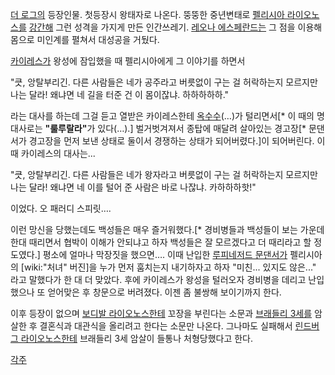 [[더 로그]]의 등장인물.
첫등장시 왕태자로 나온다. 뚱뚱한 중년변태로 [[펠리시아 라이오노스]]를 [[강간]]해 그런 성격을 가지게 만든 인간쓰레기. [[레오나 에스페란드]]는 그 점을 이용해 몸으로 미인계를 펼쳐서 대성공을 거뒀다.

[[카이레스]]가 왕성에 잠입했을 때 펠리시아에게 그 이야기를 하면서

"큿, 앙탈부리긴. 다른 사람들은 네가 공주라고 버릇없이 구는 걸 허락하는지 모르지만 나는 달라! 왜냐면 네 길을 터준 건 이 몸이잖냐. 하하하하하."

라는 대사를 하는데 그걸 듣고 열받은 카이레스한테 [[옥수수]](…)가 털리면서[* 이 때의 명대사로는 '''"룰루랄라"'''가 있다(…).] 벌거벗겨져서 종탑에 매달려 살아있는 경고장[* 문댄서가 경고장을 먼저 보낸 상태로 둘이서 경쟁하는 상태가 되어버렸다.]이 되어버린다. 이 때 카이레스의 대사는... 

"큿, 앙탈부리긴. 다른 사람들은 네가 왕자라고 버릇없이 구는 걸 허락하는지 모르지만 나는 달라! 왜냐면 네 이를 털어 준 사람은 바로 나잖냐. 카하하하핫!"

이었다. 오 패러디 스피릿….

이런 망신을 당했는데도 백성들은 매우 즐거워했다.[* 경비병들과 백성들이 보는 가운데 한대 때리면서 협박이 이해가 안되냐고 하자 백성들은 잘 모르겠다고 더 때리라고 할 정도였다.] 평소에 얼마나 막장짓을 했으면….
이때 난입한 [[루피네저드 문댄서]]가 펠리시아의 [wiki:"처녀" 버진]을 누가 먼저 훔치는지 내기하자고 하자 "미친... 있지도 않은..." 라고 말했다가 한 대 더 맞았다.
후에 카이레스가 왕성을 털러오자 경비병을 데리고 난입했으나 또 얻어맞은 후 창문으로 버려졌다. 이젠 좀 불쌍해 보이기까지 한다.

이후 등장이 없으며 [[보디발 라이오노스]]한테 꼬장을 부린다는 소문과 [[브래들리 3세]]를 암살한 후 결혼식과 대관식을 올리려고 한다는 소문만 나온다. 그나마도 실패해서 [[린드버그 라이오노스]]한테 브래들리 3세 암살이 들통나 처형당했다고 한다.


[[각주]]
